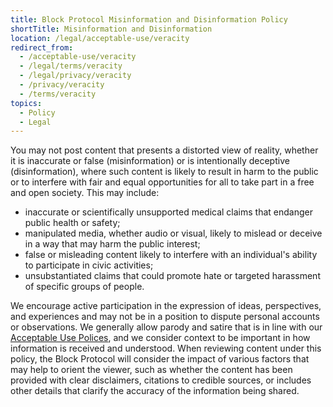 ```yaml
---
title: Block Protocol Misinformation and Disinformation Policy
shortTitle: Misinformation and Disinformation
location: /legal/acceptable-use/veracity
redirect_from:
  - /acceptable-use/veracity
  - /legal/terms/veracity
  - /legal/privacy/veracity
  - /privacy/veracity
  - /terms/veracity
topics:
  - Policy
  - Legal
---
```


You may not post content that presents a distorted view of reality, whether it is inaccurate or false (misinformation) or is intentionally deceptive (disinformation), where such content is likely to result in harm to the public or to interfere with fair and equal opportunities for all to take part in a free and open society. This may include:

- inaccurate or scientifically unsupported medical claims that endanger public health or safety;
- manipulated media, whether audio or visual, likely to mislead or deceive in a way that may harm the public interest;
- false or misleading content likely to interfere with an individual's ability to participate in civic activities;
- unsubstantiated claims that could promote hate or targeted harassment of specific groups of people.

We encourage active participation in the expression of ideas, perspectives, and experiences and may not be in a position to dispute personal accounts or observations. We generally allow parody and satire that is in line with our [Acceptable Use Polices](/legal/acceptable-use), and we consider context to be important in how information is received and understood. When reviewing content under this policy, the Block Protocol will consider the impact of various factors that may help to orient the viewer, such as whether the content has been provided with clear disclaimers, citations to credible sources, or includes other details that clarify the accuracy of the information being shared.
